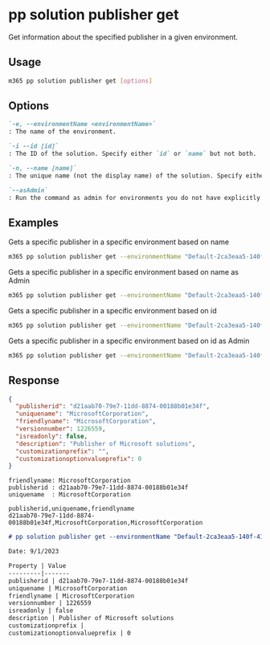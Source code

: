 
# pp solution publisher get

Get information about the specified publisher in a given environment.

## Usage

```sh
m365 pp solution publisher get [options]
```

## Options

```md definition-list
`-e, --environmentName <environmentName>`
: The name of the environment.

`-i --id [id]`
: The ID of the solution. Specify either `id` or `name` but not both.

`-n, --name [name]`
: The unique name (not the display name) of the solution. Specify either `id` or `name` but not both.

`--asAdmin`
: Run the command as admin for environments you do not have explicitly assigned permissions to.
```

<Global />

## Examples

Gets a specific publisher in a specific environment based on name

```sh
m365 pp solution publisher get --environmentName "Default-2ca3eaa5-140f-4175-8261-3272edf9f339" --name "MicrosoftCorporation"
```

Gets a specific publisher in a specific environment based on name as Admin

```sh
m365 pp solution publisher get --environmentName "Default-2ca3eaa5-140f-4175-8261-3272edf9f339" --name "MicrosoftCorporation" --asAdmin
```

Gets a specific publisher in a specific environment based on id

```sh
m365 pp solution publisher get --environmentName "Default-2ca3eaa5-140f-4175-8261-3272edf9f339" --id "ee62fd63-e49e-4c09-80de-8fae1b9a427e"
```

Gets a specific publisher in a specific environment based on id as Admin

```sh
m365 pp solution publisher get --environmentName "Default-2ca3eaa5-140f-4175-8261-3272edf9f339" --id "ee62fd63-e49e-4c09-80de-8fae1b9a427e" --asAdmin
```

## Response

<Tabs>
  <TabItem value="JSON">

  ```json
  {
    "publisherid": "d21aab70-79e7-11dd-8874-00188b01e34f",
    "uniquename": "MicrosoftCorporation",
    "friendlyname": "MicrosoftCorporation",
    "versionnumber": 1226559,
    "isreadonly": false,
    "description": "Publisher of Microsoft solutions",
    "customizationprefix": "",
    "customizationoptionvalueprefix": 0
  }
  ```

  </TabItem>
  <TabItem value="Text">

  ```text
  friendlyname: MicrosoftCorporation
  publisherid : d21aab70-79e7-11dd-8874-00188b01e34f
  uniquename  : MicrosoftCorporation
  ```

  </TabItem>
  <TabItem value="CSV">

  ```csv
  publisherid,uniquename,friendlyname
  d21aab70-79e7-11dd-8874-00188b01e34f,MicrosoftCorporation,MicrosoftCorporation
  ```

  </TabItem>
  <TabItem value="Markdown">

  ```md
  # pp solution publisher get --environmentName "Default-2ca3eaa5-140f-4175-8261-3272edf9f339" --id "d21aab70-79e7-11dd-8874-00188b01e34f"
  
  Date: 9/1/2023

  Property | Value
  ---------|-------
  publisherid | d21aab70-79e7-11dd-8874-00188b01e34f
  uniquename | MicrosoftCorporation
  friendlyname | MicrosoftCorporation
  versionnumber | 1226559
  isreadonly | false
  description | Publisher of Microsoft solutions
  customizationprefix | 
  customizationoptionvalueprefix | 0
  ```

  </TabItem>
</Tabs>

